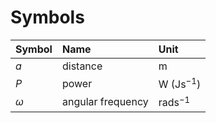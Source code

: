 # Symbols

| Symbol   | Name              | Unit            |
| :------- | :---------------- | :-------------- |
| $a$      | distance          | m               |
| $P$      | power             | W (Js$^{-1}$)   |
| $\omega$ | angular frequency | rads$^{-1}$     |
